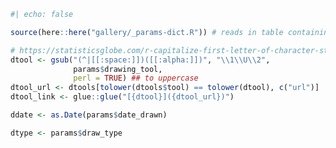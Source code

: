 ```r
#| echo: false

source(here::here("gallery/_params-dict.R")) # reads in table containing URL for drawing_tool

# https://statisticsglobe.com/r-capitalize-first-letter-of-character-string-containing-multiple-words
dtool <- gsub("(^|[[:space:]])([[:alpha:]])", "\\1\\U\\2",
              params$drawing_tool,
              perl = TRUE) ## to uppercase
dtool_url <- dtools[tolower(dtools$tool) == tolower(dtool), c("url")]
dtool_link <- glue::glue("[{dtool}]({dtool_url})")

ddate <- as.Date(params$date_drawn)

dtype <- params$draw_type
```

